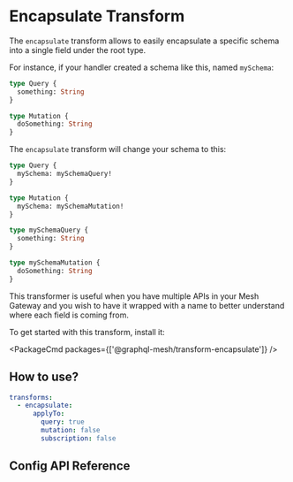 
# Encapsulate Transform

The `encapsulate` transform allows to easily encapsulate a specific schema into a single field under the root type.

For instance, if your handler created a schema like this, named `mySchema`:

```graphql
type Query {
  something: String
}

type Mutation {
  doSomething: String
}
```

The `encapsulate` transform will change your schema to this:

```graphql
type Query {
  mySchema: mySchemaQuery!
}

type Mutation {
  mySchema: mySchemaMutation!
}

type mySchemaQuery {
  something: String
}

type mySchemaMutation {
  doSomething: String
}
```

This transformer is useful when you have multiple APIs in your Mesh Gateway and you wish to have it wrapped with a name to better understand where each field is coming from.

To get started with this transform, install it:

<PackageCmd packages={['@graphql-mesh/transform-encapsulate']} />

## How to use?

```yaml
transforms:
  - encapsulate:
      applyTo:
        query: true
        mutation: false
        subscription: false
```

## Config API Reference


<API />
